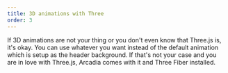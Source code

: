 ```yaml
---
title: 3D animations with Three
order: 3
---
```


If 3D animations are not your thing or you don't even know that Three.js is, it's okay. You can use whatever you want instead of the default animation which is setup as the header background. If that's not your case and you are in love with Three.js, Arcadia comes with it and Three Fiber installed.

